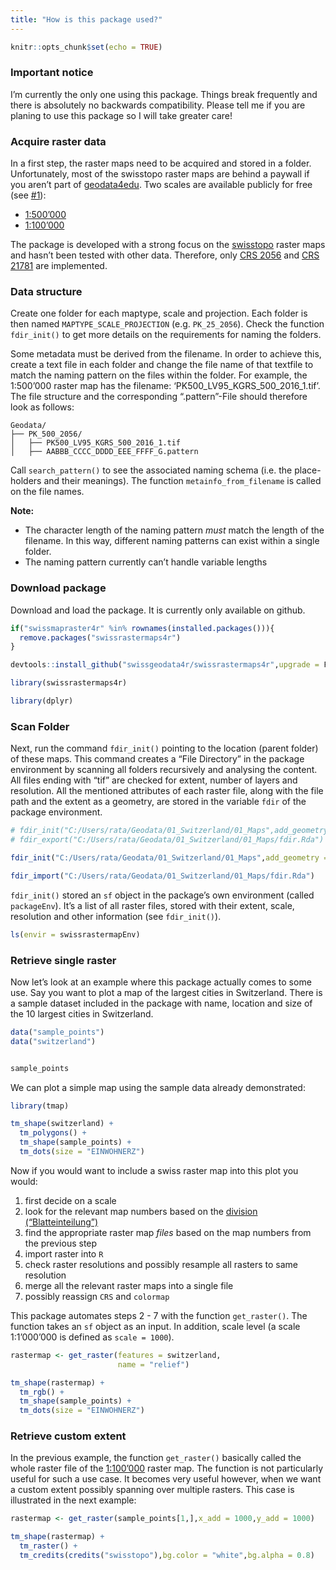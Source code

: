 ```yaml
---
title: "How is this package used?"
---
```


```r
knitr::opts_chunk$set(echo = TRUE)
```

### Important notice

I'm currently the only one using this package. Things break frequently and there is absolutely no backwards compatibility. Please tell me if you are planing to use this package so I will take greater care!

### Acquire raster data

In a first step, the raster maps need to be acquired and stored in a folder. Unfortunately, most of the swisstopo raster maps are behind a paywall if you aren't part of [geodata4edu](https://geodata4edu.ch/).  Two scales are available publicly for free (see [#1](https://github.com/swissgeodata4r/swissrastermaps4r/issues/1)):

- [1:500'000](https://shop.swisstopo.admin.ch/en/products/maps/national/digital/srm500)
- [1:100'000](https://shop.swisstopo.admin.ch/en/products/maps/national/digital/srm1000)


The package is developed with a strong focus on the  [swisstopo](https://shop.swisstopo.admin.ch/de/products/maps/national/digital/) raster maps and hasn't been tested with other data. Therefore, only [CRS 2056](https://epsg.io/2056) and [CRS 21781](https://epsg.io/21781) are implemented.


### Data structure

Create one folder for each maptype, scale and projection. Each folder is then named `MAPTYPE_SCALE_PROJECTION` (e.g. `PK_25_2056`). Check the function `fdir_init()` to get more details on the requirements for naming the folders.

Some metadata must be derived from the filename. In order to achieve this, create a text file in each folder and change the file name of that textfile to match the naming pattern on the files within the folder. For example, the 1:500'000 raster map has the filename: 'PK500_LV95_KGRS_500_2016_1.tif'. The file structure and the corresponding ".pattern"-File should therefore look as follows:

```
Geodata/
├── PK_500_2056/
│   ├── PK500_LV95_KGRS_500_2016_1.tif
│   ├── AABBB_CCCC_DDDD_EEE_FFFF_G.pattern
```
Call `search_pattern()` to see the associated naming schema (i.e. the place-holders and their meanings). The function `metainfo_from_filename` is called on the file names.

**Note:**

- The character length of the naming pattern *must* match the length of the filename. In this way, different naming patterns can exist within a single folder.
- The naming pattern currently can't handle variable lengths

### Download package

Download and load the package. It is currently only available on github. 

```r
if("swissmapraster4r" %in% rownames(installed.packages())){
  remove.packages("swissrastermaps4r")
}

devtools::install_github("swissgeodata4r/swissrastermaps4r",upgrade = F)

```

```r
library(swissrastermaps4r)

library(dplyr)
```

### Scan Folder

Next, run the command `fdir_init()` pointing to the location (parent folder) of these maps. This command creates a "File Directory" in the package environment by scanning all folders recursively and analysing the content. All files ending with "tif" are checked for extent, number of layers and resolution. All the mentioned attributes of each raster file, along with the file path and the extent as a geometry, are stored in the variable `fdir` of the package environment.

```r
# fdir_init("C:/Users/rata/Geodata/01_Switzerland/01_Maps",add_geometry = F)
# fdir_export("C:/Users/rata/Geodata/01_Switzerland/01_Maps/fdir.Rda")
```

```r
fdir_init("C:/Users/rata/Geodata/01_Switzerland/01_Maps",add_geometry = F)
```

```r
fdir_import("C:/Users/rata/Geodata/01_Switzerland/01_Maps/fdir.Rda")
```

`fdir_init()` stored an `sf` object in the package's own environment (called `packageEnv`). It's a list of all raster files, stored with their extent, scale, resolution and other information (see `fdir_init()`).


```r
ls(envir = swissrastermapEnv)
```


### Retrieve single raster

Now let's look at an example where this package actually comes to some use. Say you want to plot a map of the largest cities in Switzerland. There is a sample dataset included in the package with name, location and size of the 10 largest cities in Switzerland. 

```r
data("sample_points")
data("switzerland")


sample_points
```


We can plot a simple map using the sample data already demonstrated: 

```r
library(tmap)

tm_shape(switzerland) + 
  tm_polygons() + 
  tm_shape(sample_points) + 
  tm_dots(size = "EINWOHNERZ")
```

Now if you would want to include a swiss raster map into this plot you would:

1. first decide on a scale
2. look for the relevant map numbers based on the [division ("Blatteinteilung")](https://map.geo.admin.ch/?selectedNode=node_ch.swisstopo.pixelkarte-pk50.metadata1&Y=660000&X=190000&zoom=1&bgLayer=ch.swisstopo.pixelkarte-farbe&layers=ch.swisstopo.pixelkarte-pk50.metadata&time_current=latest&lang=de&topic=ech)
3. find the appropriate raster map _files_ based on the map numbers from the previous step
4. import raster into `R`
5. check raster resolutions and possibly resample all rasters to same resolution
6. merge all the relevant raster maps into a single file
7. possibly reassign `CRS` and `colormap` 

This package automates steps 2 - 7 with the function `get_raster()`. The function takes an `sf` object as an input. In addition, scale level (a scale 1:1'000'000 is defined as `scale = 1000`).


```r

rastermap <- get_raster(features = switzerland,
                        name = "relief")

tm_shape(rastermap) + 
  tm_rgb() + 
  tm_shape(sample_points) + 
  tm_dots(size = "EINWOHNERZ")
```

### Retrieve custom extent

In the previous example, the function `get_raster()` basically called the whole raster file of the [1:100'000](https://shop.swisstopo.admin.ch/en/products/maps/national/digital/srm1000) raster map. The function is not particularly useful for such a use case. It becomes very useful however, when we want a custom extent possibly spanning over multiple rasters. This case is illustrated in the next example:
```r
rastermap <- get_raster(sample_points[1,],x_add = 1000,y_add = 1000)

tm_shape(rastermap) + 
  tm_raster() + 
  tm_credits(credits("swisstopo"),bg.color = "white",bg.alpha = 0.8)
```



